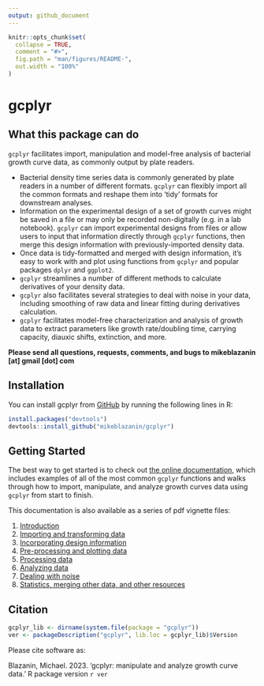 ```yaml
---
output: github_document
---
```


<!-- README.md is generated from README.Rmd. Please edit that file -->

<!--
You'll still need to render `README.Rmd` regularly, to keep `README.md` up-to-date. `devtools::build_readme()` is handy for this. You could also use GitHub Actions to re-render `README.Rmd` every time you push. An example workflow can be found here: <https://github.com/r-lib/actions/tree/v1/examples>.

You can also embed plots in R chunks. In that case, don't forget to commit and push the resulting figure files, so they display on GitHub and CRAN.
-->

```r
knitr::opts_chunk$set(
  collapse = TRUE,
  comment = "#>",
  fig.path = "man/figures/README-",
  out.width = "100%"
)
```

# gcplyr

<!-- badges: start -->
<!-- badges: end -->

## What this package can do

`gcplyr` facilitates import, manipulation and model-free analysis of bacterial growth curve data, as commonly output by plate readers. 

* Bacterial density time series data is commonly generated by plate readers in a number of different formats. `gcplyr` can flexibly import all the common formats and reshape them into 'tidy' formats for downstream analyses.
* Information on the experimental design of a set of growth curves might be saved in a file or may only be recorded non-digitally (e.g. in a lab notebook). `gcplyr` can import experimental designs from files or allow users to input that information directly through `gcplyr` functions, then merge this design information with previously-imported density data.
* Once data is tidy-formatted and merged with design information, it's easy to work with and plot using functions from `gcplyr` and popular packages `dplyr` and `ggplot2`.
* `gcplyr` streamlines a number of different methods to calculate derivatives of your density data.
* `gcplyr` also facilitates several strategies to deal with noise in your data, including smoothing of raw data and linear fitting during derivatives calculation.
* `gcplyr` facilitates model-free characterization and analysis of growth data to extract parameters like growth rate/doubling time, carrying capacity, diauxic shifts, extinction, and more.

**Please send all questions, requests, comments, and bugs to mikeblazanin [at] gmail [dot] com**

## Installation

You can install gcplyr from [GitHub](https://github.com/mikeblazanin/gcplyr/) by running the following lines in R:

``` r
install.packages("devtools")
devtools::install_github("mikeblazanin/gcplyr")
```

## Getting Started

The best way to get started is to check out [the online documentation](https://mikeblazanin.github.io/gcplyr/), which includes examples of all of the most common `gcplyr` functions and walks through how to import, manipulate, and analyze growth curves data using `gcplyr` from start to finish.

This documentation is also available as a series of pdf vignette files:

1. [Introduction](https://github.com/mikeblazanin/gcplyr/blob/master/vignettes/gcplyr.pdf)
2. [Importing and transforming data](https://github.com/mikeblazanin/gcplyr/blob/master/vignettes/import_transform.pdf)
3. [Incorporating design information](https://github.com/mikeblazanin/gcplyr/blob/master/vignettes/incorporate_designs.pdf)
4. [Pre-processing and plotting data](https://github.com/mikeblazanin/gcplyr/blob/master/vignettes/preprocess_plot.pdf)
5. [Processing data](https://github.com/mikeblazanin/gcplyr/blob/master/vignettes/process.pdf)
6. [Analyzing data](https://github.com/mikeblazanin/gcplyr/blob/master/vignettes/analyze.pdf)
7. [Dealing with noise](https://github.com/mikeblazanin/gcplyr/blob/master/vignettes/noise.pdf)
8. [Statistics, merging other data, and other resources](https://github.com/mikeblazanin/gcplyr/blob/master/vignettes/conclusion.pdf)

## Citation

```r
gcplyr_lib <- dirname(system.file(package = "gcplyr"))
ver <- packageDescription("gcplyr", lib.loc = gcplyr_lib)$Version
```

Please cite software as:

 Blazanin, Michael. 2023. 'gcplyr: manipulate and analyze growth curve data.' R package version `r ver`